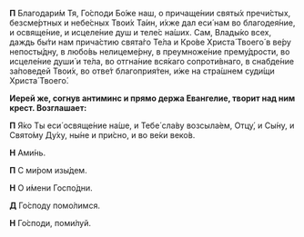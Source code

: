 **П** Благодари́м Тя, Го́споди Бо́же наш, о причаще́нии святы́х пречи́стых, безсме́ртных и небе́сных Твои́х Та́ин, и́хже дал еси́ нам во благодея́ние, и освяще́ние, и исцеле́ние душ и теле́с на́ших. Сам, Влады́ко всех, даждь бы́ти нам прича́стию свята́го Те́ла и Кро́ве Христа́ Твоего́ в ве́ру непосты́дну, в любо́вь нелицеме́рну, в преумноже́ние прему́дрости, во исцеле́ние души́ и те́ла, во отгна́ние вся́каго сопроти́внаго, в снабде́ние за́поведей Твои́х, во отве́т благоприя́тен, и́же на стра́шнем суди́щи Христа́ Твоего́.

**Иерей же, согнув антиминс и прямо держа Евангелие, творит над ним крест. Возглашает:**

**П** Я́ко Ты еси́ освяще́ние на́ше, и Тебе́ сла́ву возсыла́ем, Отцу́, и Сы́ну, и Свято́му Ду́ху, ны́не и при́сно, и во ве́ки веко́в.

**Н** Ами́нь.

**П** С ми́ром изы́дем.

**Н** О и́мени Госпо́дни.

**Д** Го́споду помо́лимся.

**Н** Го́споди, поми́луй.
